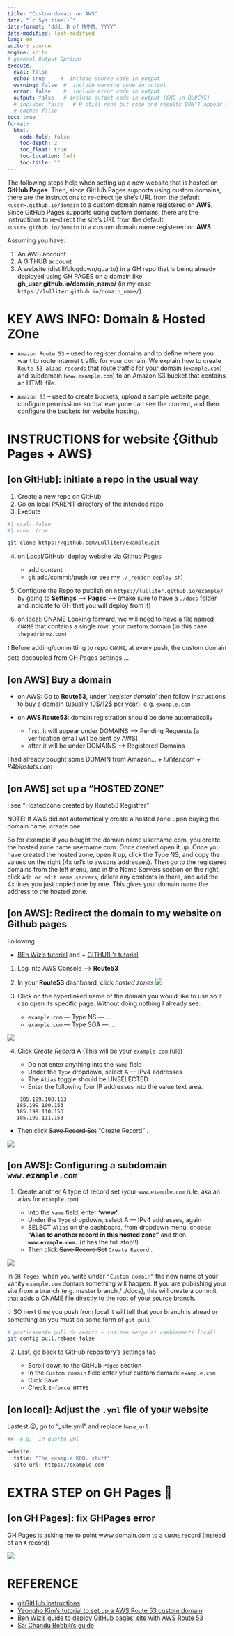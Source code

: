 ```yaml
---
title: "Custom domain on AWS"
date: "`r Sys.time()`"
date-format: "ddd, D of MMMM, YYYY"
date-modified: last-modified
lang: en
editor: source
engine: knitr
# general Output Options
execute:     
  eval: false
  echo: true     #  include source code in output
  warning: false  #  include warning code in output
  error: false    #  include error code in output
  output: false   # include output code in output (CHG in BLOCKS)
  # include: false   # R still runs but code and results DON"T appear in output  
  # cache: false
toc: true
format:
  html:
    code-fold: false 
    toc-depth: 2
    toc_float: true
    toc-location: left
    toc-title: ""
---
```


The following steps help when setting up a new website that is hosted on **GitHub Pages**. Then, since GitHub Pages supports using custom domains, there are the  instructions to re-direct tje site's URL from the default `<user>.github.io/domain` to a custom domain name registered on **AWS**. Since GitHub Pages supports using custom domains, there are the instructions to re-direct the site's URL from the default `<user>.github.io/domain` to a custom domain name registered on **AWS**.

Assuming you have: 

1. An  AWS account
2. A GITHUB account
3. A website (distill/blogdown/quarto) in a GH repo that is being already deployed using GH PAGES on a domain like **gh_user.github.io/domain_name/** (in my case `https://lulliter.github.io/domain_name/`)

# KEY AWS INFO: Domain & Hosted ZOne

-   `Amazon Route 53` -- used to register domains and to define where you want to route internet traffic for your domain. We explain how to create `Route 53 alias records` that route traffic for your domain (`example.com`) and subdomain (`www.example.com`) to an Amazon S3 bucket that contains an HTML file.

-   `Amazon S3` -- used to create buckets, upload a sample website page, configure permissions so that everyone can see the content, and then configure the buckets for website hosting.

# INSTRUCTIONS for website {Github Pages + AWS}


## \[on GitHub\]: initiate a repo in the usual way

1.  Create a new repo on GitHub
2.  Go on local PARENT directory of the intended repo
3.  Execute

```bash
#| eval: false
#| echo: true

git clone https://github.com/Lulliter/example.git
```

4. on Local/GitHub: deploy website via Github Pages
	+ add content
	+ git add/commit/push (or see my `./_render-deploy.sh`)

5.  Configure the Repo to publish on `https://lulliter.github.io/example/` by going to **Settings** --\> **Pages** --\> (make sure to have a `./docs` folder and indicate to GH that you will deploy from it)

6. on local: CNAME
	Looking forward, we will need to have a file named `CNAME` that contains a single 		row: your custom domain (in this case: `thepadrinoz.com`)
 
::: {.callout-warning collapse="true"}
❗ Before adding/committing to repo `CNAME`, at every push, the custom domain gets decoupled from GH Pages settings ....
:::

## \[on AWS\] Buy a domain

-   on AWS: Go to **Route53**, under *'register domain'* then follow instructions to buy a domain (usually 10\$/12\$ per year). e.g. `example.com`

-   on **AWS Route53**: domain registration should be done automatically

    -   first, it will appear under DOMAINS --\> Pending Requests \[a verification email will be sent by AWS\]
    -   after it will be under DOMAINS --\> Registered Domains

I had already bought some DOMAIN from Amazon... 
	+ *lulliter.com* 
	+ *R4biostats.com*

## \[on AWS\] set up a "HOSTED ZONE"

I see "HostedZone created by Route53 Registrar"

NOTE: If AWS did not automatically create a hosted zone upon buying the domain name, create one.

::: {.callout-tip collapse="true"}
So for example if you bought the domain name username.com, you create the hosted zone name username.com. Once created open it up. Once you have created the hosted zone, open it up, click the Type NS, and copy the values on the right (4x url's to awsdns addresses). Then go to the registered domains from the left menu, and in the Name Servers section on the right, click `Add or edit name servers`, delete any contents in there, and add the 4x lines you just copied one by one. This gives your domain name the address to the hosted zone.
:::


## \[on AWS\]: Redirect the domain to my website on Github pages

::: {.callout-note collapse="true"}
Following

+ [BEn Wiz's tutorial](https://medium.com/@benwiz/how-to-deploy-github-pages-with-aws-route-53-registered-custom-domain-and-force-https-bbea801e5ea3) and + [GITHUB 's tutorial](https://help.github.com/en/articles/setting-up-an-apex-domain)
:::

1.  Log into AWS Console --\> **Route53**

2.  In your **Route53** dashboard, click *hosted zones* ![](img_tools/2_host_zone.png)

3.  Click on the hyperlinked name of the domain you would like to use so it can open its specific page. Without doing nothing I already see: 

    -   `example.com` ---  Type NS --- ... 
    -   `example.com` ---  Type SOA --- ... 

![](img_tools/3_record.png)

4.  Click *Create Record* A (This will be your `example.com` rule)

    -   Do not enter anything into the `Name` field
    -   Under the `Type` dropdown, select A --- IPv4 addresses
    -   The `Alias` toggle should be UNSELECTED
    -   Enter the following four IP addresses into the value text area.

``` 
	185.199.108.153
   185.199.109.153
   185.199.110.153
   185.199.111.153
```

-   Then click ~~Save Record Set~~ "Create Record" .

![](img_tools/3_record.png)

## \[on AWS\]: Configuring a subdomain `www.example.com`

1.  Create another A type of record set (your `www.example.com` rule, aka an alias for `example.com`)

    -   Into the `Name` field, enter **'www'**
    -   Under the `Type` dropdown, select A --- IPv4 addresses, again
    -   SELECT `Alias` on the dashboard, from dropdown menu, choose **"Alias to another record in this hosted zone"** and then **`www.example.com.`** (it has the full stop!!)
    -   Then click ~~Save Record Set~~ `Create Record` .

![](img_tools/5_alias.png)

::: {.callout-note collapse="true"}
In `GH Pages`, when you write under `"Custom domain"` the new name of your vanity `example.com` domain something will happen. If you are publishing your site from a branch (e.g. master branch / ./docs), this will create a commit that adds a CNAME file directly to the root of your source branch. 

 💡 SO next time you push from local it will tell that your branch is ahead or something an you must do some form of `git pull` 
```bash
# praticamente pull da remoto + insieme merge ai cambiamenti locali 
git config pull.rebase false
```
  
:::

2.  Last, go back to GitHub repository's settings tab

    -   Scroll down to the GitHub `Pages` section
    -   In the `Custom domain` field enter your custom domain: `example.com`
    -   Click Save
    -   Check `Enforce HTTPS`




## \[on local\]: Adjust the `.yml` file of your website

Lastest 😥, go to "\_site.yml" and replace `base_url`

 
```bash
##  e.g.  in quarto.yml 

website:
  title: "The example KOOL stuff"
  site-url: https://example.com
```

# EXTRA STEP on GH Pages 🤔

## \[on GH Pages\]:  fix GHPages error 

GH Pages is asking me to point www.domain.com to a `CNAME` record (instead of an `A` record)

![](img_tools/8__AtoCNAME.png)

# REFERENCE

-   [gitGitHub instructions](https://help.github.com/en/articles/setting-up-a-www-subdomain)
-   [Yeongho Kim's tutorial to set up a AWS Route 53 custom domain](https://yeonghoey.com/github/pages/#types-of-github-pages)
-   [Ben Wiz's guide to deploy GitHub pages' site with AWS Route 53](https://medium.com/@benwiz/how-to-deploy-github-pages-with-aws-route-53-registered-custom-domain-and-force-https-bbea801e5ea3)
-   [Sai Chandu Bobbili's guide](https://medium.com/@bschandu67/host-your-website-using-github-pages-aws-route53-and-aws-cloudfront-7345493d2ea6)
